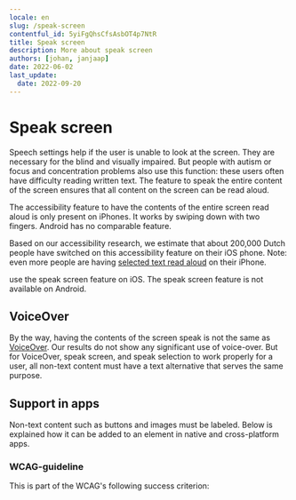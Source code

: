 ```yaml
---
locale: en
slug: /speak-screen
contentful_id: 5yiFgQhsCfsAsbOT4p7NtR
title: Speak screen
description: More about speak screen
authors: [johan, janjaap]
date: 2022-06-02
last_update:
  date: 2022-09-20
---
```


# Speak screen

Speech settings help if the user is unable to look at the screen. They are necessary for the blind and visually impaired. But people with autism or focus and concentration problems also use this function: these users often have difficulty reading written text. The feature to speak the entire content of the screen ensures that all content on the screen can be read aloud.

The accessibility feature to have the contents of the entire screen read aloud is only present on iPhones. It works by swiping down with two fingers. Android has no comparable feature.

Based on our accessibility research, we estimate that about 200,000 Dutch people have switched on this accessibility feature on their iOS phone. Note: even more people are having [selected text read aloud](/en/stats/speak-selection) on their iPhone.

<TwoColumnBlock>
  <LeftColumn>
    <ColumnRow>
      <PercentageBlock
        metrics={[
          { title: 'iOS - speak screen metric', key: 'ios-accessibility_is_speak_screen_enabled-true', isPercentage: true }
        ]}
        label="More about speak screen"
        url="/en/stats/speak-screen">
        use the speak screen feature on iOS.
      </PercentageBlock>
    </ColumnRow>
  </LeftColumn>
  <RightColumn>
    <ColumnRow>
      <TextBlock showBackgroundColor={true}>
        The speak screen feature is not available on Android.
        <CustomLink
          url="/en/stats/speak-screen"
          label="More about speak screen"
          external={false}
        />
      </TextBlock>
    </ColumnRow>
  </RightColumn>
</TwoColumnBlock>

<Quote
  quote="My iPhone is my third eye."
  name="Jeroen"
  image="/img/light/Blinde-app-gebruiker-Jeroen.jpg"
  alt="Jeroen - Asset"
  label="Read the interview with Jeroen"
  url="/en/articles/jeroen"
/>

## VoiceOver

By the way, having the contents of the screen speak is not the same as [VoiceOver](/en/stats/screen-reader). Our results do not show any significant use of voice-over. But for VoiceOver, speak screen, and speak selection to work properly for a user, all non-text content must have a text alternative that serves the same purpose.

## Support in apps

Non-text content such as buttons and images must be labeled. Below is explained how it can be added to an element in native and cross-platform apps.

<CodeSample id="accessibility-label" locale="en"/>

### WCAG-guideline

This is part of the WCAG's following success criterion:

<LinkList title="Text alternatives - link list" isHighlighted={false}>
  <LinkListItem
    url="/en/guidelines/wcag/success-criterion-1-1-1"
    title="Success Criterion 1.1.1 - Non-text Content - Level A"
  />
</LinkList>
